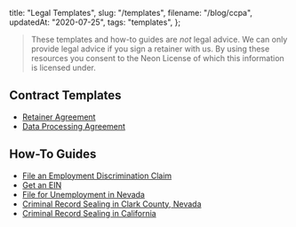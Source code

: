   title: "Legal Templates",
  slug: "/templates",
  filename: "/blog/ccpa",
  updatedAt: "2020-07-25",
  tags: "templates",
};

> These templates and how-to guides are *not* legal advice. We can only provide
> legal advice if you sign a retainer with us. By using these resources you
> consent to the Neon License of which this information is licensed under.

## Contract Templates

* [Retainer Agreement](/templates/retainer-agreement)
* [Data Processing Agreement](/templates/data-processing-agreement)

## How-To Guides

* [File an Employment Discrimination Claim](/how-to/file-employment-discrimination-claims)
* [Get an EIN](/how-to/get-an-ein)
* [File for Unemployment in Nevada](/how-to/file-for-unemployment-in-nevada)
* [Criminal Record Sealing in Clark County, Nevada](/how-to/criminal-record-sealing-in-clark-county-nevada)
* [Criminal Record Sealing in California](/how-to/criminal-record-sealing-in-califorinia)
